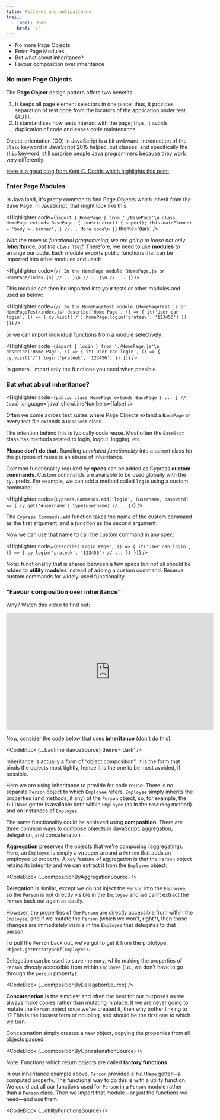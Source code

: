 ```yaml
---
title: Patterns and antipatterns
trail:
  - label: Home
    href: '/'
---
```



<ul>
  <li>
    No more Page Objects
  </li>
  <li>
    Enter Page Modules
  </li>
  <li>
    But what about inheritance?
  </li>
  <li>
    Favour composition over inheritance
  </li>
</ul>

<h3 id='no-more-page-objects'>No more Page Objects</h3>

The **Page Object** design pattern offers two benefits:

1. It keeps all page element selectors in one place; thus, it provides separation of test code from the locators of the application under test (AUT).
1. It standardises how tests interact with the page; thus, it avoids duplication of code and eases code maintenance.

Object-orientation (OO) in JavaScript is a bit awkward. Introduction of the `class` keyword in JavaScript 2015 helped, but classes, and specifically the `this` keyword, still surprise people Java programmers because they work very differently.

[Here is a great blog from Kent C. Dodds which highlights this point](https://kentcdodds.com/blog/classes-complexity-and-functional-programming).

<h3 id='enter-page-modules'>Enter Page Modules</h3>

In Java land, it's pretty common to find Page Objects which inherit from the Base Page. In JavaScript, that might look like this:

<Highlighter code={`import { HomePage } from './BasePage'\n
class HomePage extends BasePage  {
  constructor() {
    super();
    this.mainElement = 'body > .banner';
  }
  //... More code\n
}`} theme='dark' />

_With the move to functional programming, we are going to loose not only **inheritance**, but the `class` itself._ Therefore, we need to use **modules** to arrange our code. Each module exports public functions that can be imported into other modules and used:

<Highlighter code={`// In the HomePage module (HomePage.js or HomePage/index.js)
  //...
}\n
  //...
}\n
  // ...
}`} />

This module can then be imported into your tests or other modules and used as below:

<Highlighter code={`// In the HomePageTest module (HomePageTest.js or HomePageTest/index.js)
describe('Home Page', () => {
  it('User can login', () => {
      cy.visit('/')
      homePage.login('prateek', '123456')
  })
})`} />

or we can import individual functions from a module selectively:

<Highlighter code={`import { login } from './HomePage.js'\n
describe('Home Page', () => {
  it('User can login', () => {
    cy.visit('/')
    login('prateek', '123456')
  })
})`} />

In general, import only the functions you need when possible.

<h3 id='but-what-about-inheritance'>But what about inheritance?</h3>

<Highlighter code={`public class HomePage extends BasePage { ... } // Java`} language='java' showLineNumbers={false} />

Often we come across test suites where Page Objects extend a `BasePage` or every test file extends a `BaseTest` class.

The intention behind this is typically code reuse. Most often the `BaseTest` class has methods related to login, logout, logging, etc.

**Please don't do that.** Bundling _unrelated functionality_ into a parent class for the purpose of reuse is an abuse of inheritance.

Common functionality required by **specs** can be added as Cypress **custom commands**. Custom commands are available to be used globally with the `cy.` prefix. For example, we can add a method called `login` using a custom command:

<Highlighter code={`Cypress.Commands.add('login', (username, password) => {
    cy.get('#username').type(username)
    //...
})`} />

The `Cypress.Commands.add` function takes the _name_ of the custom command as the first argument, and a _function_ as the second argument.

Now we can use that name to call the custom command in any spec:

<Highlighter code={`describe('Login Page', () => {
  it('User can login', () => {
    cy.login('prateek', '123456')
    // ...
  })
})`} />

Note: functionality that is shared between a few specs _but not all_ should be added to **utility modules** instead of adding a custom command. Reserve custom commands for widely-used functionality. 

<h3 id='favour-composition-over-inheritance'>&ldquo;Favour composition over inheritance&rdquo;</h3>

Why? Watch this video to find out:

<iframe width="560" height="315" src="https://www.youtube.com/embed/wfMtDGfHWpA" frameBorder="0" allow="accelerometer; autoplay; encrypted-media; gyroscope; picture-in-picture" allowFullScreen></iframe>

Now, consider the code below that uses **inheritance** (don't do this):

<CodeBlock {...badInheritanceSource} theme='dark' />

Inheritance is actually a form of &ldquo;object composition&rdquo;. It is the form that binds the objects most tightly, hence it is the one to be most avoided, if possible.

Here we are using inheritance to provide for code reuse. There is no separate `Person` object to which `Employee` refers. `Employee` simply inherits the properties (and methods, if any) of the `Person` object, so, for example, the `fullName` getter is available both within `Employee` (as in the `toString` method) and on instances of `Employee`.

The same functionality could be achieved using **composition**. There are three common ways to compose objects in JavaScript: aggregation, delegation, and concatenation.

**Aggregation** preserves the objects that we're composing (aggregating). Here, an `Employee` is simply a wrapper around a `Person` that adds an employee `id` property. A key feature of aggregation is that the `Person` object retains its integrity and we can extract it from the `Employee` object:

<CodeBlock {...compositionByAggregationSource} />

**Delegation** is similar, except we do not inject the `Person` into the `Employee`, so the `Person` is not directly visible in the `Employee` and we can't extract the `Person` back out again as easily.

However, the properties of the `Person` are directly accessible from within the `Employee`, and if we mutate the `Person` (which we won't, right?), then those changes are immediately visible in the `Employee` that delegates to that person.

To pull the `Person` back out, we've got to get it from the prototype: `Object.getPrototypeOf(employee)`.

Delegation can be used to save memory, while making the properties of `Person` _directly_ accessible from within `Employee` (i.e., we don't have to go through the `person` property):

<CodeBlock {...compositionByDelegationSource} />

**Concatenation** is the simplest and often the best for our purposes as we always make copies rather than mutating in place. If we are never going to mutate the `Person` object once we've created it, then why bother linking to it? This is the loosest form of coupling, and should be the first one to which we turn.

Concatenation simply creates a new object, copying the properties from all objects passed:

<CodeBlock {...compositionByConcatenationSource} />

Note: Functions which return objects are called **factory functions**.

In our inheritance example above, `Person` provided a `fullName` getter&mdash;a computed property. The functional way to do this is with a utility function. We could put all our functions used for `Person` in a `Person` module rather than a `Person` class. Then we import that module&mdash;or just the functions we need&mdash;and use them.

<CodeBlock {...utilityFunctionsSource} />
